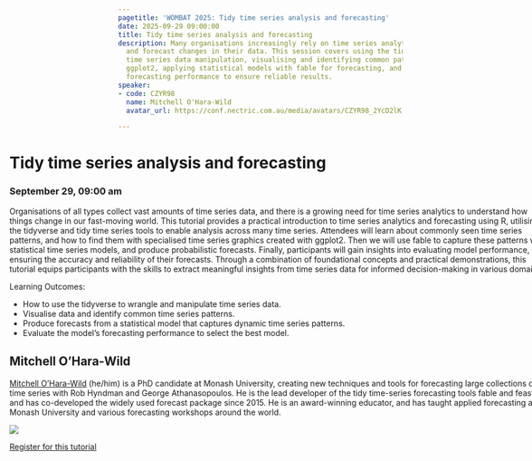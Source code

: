 ```yaml
---
pagetitle: 'WOMBAT 2025: Tidy time series analysis and forecasting'
date: 2025-09-29 09:00:00
title: Tidy time series analysis and forecasting
description: Many organisations increasingly rely on time series analytics to understand
  and forecast changes in their data. This session covers using the tidyverse for
  time series data manipulation, visualising and identifying common patterns with
  ggplot2, applying statistical models with fable for forecasting, and evaluating
  forecasting performance to ensure reliable results.
speaker:
- code: CZYR98
  name: Mitchell O'Hara-Wild
  avatar_url: https://conf.nectric.com.au/media/avatars/CZYR98_2YcD2lK.jpg

---
```


:::::: {.grid style="width: 100vw;  transform: translateX(-20%);"}
::: {#sponsors_banner .g-col-12 .title}
# Tidy time series analysis and forecasting

### September 29, 09:00 am
:::

::: {.g-col-12 .full_text_block}

Organisations of all types collect vast amounts of time series data, and there is a growing need for time series analytics to understand how things change in our fast-moving world. This tutorial provides a practical introduction to time series analytics and forecasting using R, utilising the tidyverse and tidy time series tools to enable analysis across many time series. Attendees will learn about commonly seen time series patterns, and how to find them with specialised time series graphics created with ggplot2. Then we will use fable to capture these patterns with statistical time series models, and produce probabilistic forecasts. Finally, participants will gain insights into evaluating model performance, ensuring the accuracy and reliability of their forecasts. Through a combination of foundational concepts and practical demonstrations, this tutorial equips participants with the skills to extract meaningful insights from time series data for informed decision-making in various domains.

Learning Outcomes:

* How to use the tidyverse to wrangle and manipulate time series data.
* Visualise data and identify common time series patterns.
* Produce forecasts from a statistical model that captures dynamic time series patterns.
* Evaluate the model’s forecasting performance to select the best model.

::: speaker
## Mitchell O'Hara-Wild

[Mitchell O’Hara-Wild](https://mitchelloharawild.com/) (he/him) is a PhD candidate at Monash University, creating new techniques and tools for forecasting large collections of time series with Rob Hyndman and George Athanasopoulos. He is the lead developer of the tidy time-series forecasting tools fable and feasts, and has co-developed the widely used forecast package since 2015. He is an award-winning educator, and has taught applied forecasting at Monash University and various forecasting workshops around the world.

![](https://conf.nectric.com.au/media/avatars/CZYR98_2YcD2lK.jpg)
:::


::: register-btn
[Register for this tutorial](/participation/register.html)
:::

:::

<div>

</div>
::::::
